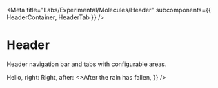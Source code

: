 
<Meta
  title="Labs/Experimental/Molecules/Header"
  subcomponents={{ HeaderContainer, HeaderTab }}
/>

# Header

<StoryStatus status="volatile" />

Header navigation bar and tabs with configurable areas.

<Preview withSource="open">
  <Story name="Header">
    <HeaderContainer
      sections={{
        left: <HeaderTab>Hello</HeaderTab>,
        right: <HeaderTab>Right</HeaderTab>,
        after: <>After the rain has fallen</>,
      }}
    />
  </Story>
</Preview>

<Props of={HeaderContainer} />
